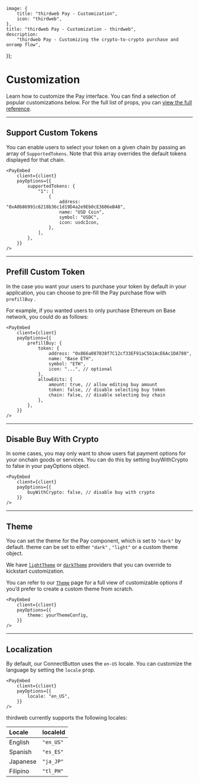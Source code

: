 	image: {
		title: "thirdweb Pay - Customization",
		icon: "thirdweb",
	},
	title: "thirdweb Pay - Customization - thirdweb",
	description:
		"thirdweb Pay - Customizing the crypto-to-crypto purchase and onramp flow",
});

# Customization

Learn how to customize the Pay interface. You can find a selection of popular customizations below. For the full list of props, you can [view the full reference](/references/typescript/v5/SendTransactionConfig).

---

## Support Custom Tokens

You can enable users to select your token on a given chain by passing an array of `SupportedTokens`. Note that this array overrides the default tokens displayed for that chain.

```tsx
<PayEmbed
	client={client}
	payOptions={{
		supportedTokens: {
			"1": [
				{
					address: "0xA0b86991c6218b36c1d19D4a2e9Eb0cE3606eB48",
					name: "USD Coin",
					symbol: "USDC",
					icon: usdcIcon,
				},
			],
		},
	}}
/>
```

---

## Prefill Custom Token

In the case you want your users to purchase your token by default in your application, you can choose to pre-fill the Pay purchase flow with `prefillBuy` .

For example, if you wanted users to only purchase Ethereum on Base network, you could do as follows:

```tsx
<PayEmbed
	client={client}
	payOptions={{
		prefillBuy: {
			token: {
				address: "0x866a087038f7C12cf33EF91aC5b1AcE6Ac1DA788",
				name: "Base ETH",
				symbol: "ETH",
				icon: "...", // optional
			},
			allowEdits: {
				amount: true, // allow editing buy amount
				token: false, // disable selecting buy token
				chain: false, // disable selecting buy chain
			},
		},
	}}
/>
```

---

## Disable Buy With Crypto

In some cases, you may only want to show users fiat payment options for your onchain goods or services. You can do this by setting buyWithCrypto to false in your payOptions object.

```tsx
<PayEmbed
	client={client}
	payOptions={{
		buyWithCrypto: false, // disable buy with crypto
	}}
/>
```

---

## Theme

You can set the theme for the Pay component, which is set to `"dark"` by default. theme can be set to either `"dark"` , `"light"` or a custom theme object.

We have [`lightTheme`](/references/typescript/v5/lightTheme) or [`darkTheme`](/references/typescript/v5/darkTheme) providers that you can override to kickstart customization.

You can refer to our [`Theme`](/references/typescript/v5/Theme) page for a full view of customizable options if you’d prefer to create a custom theme from scratch.

```tsx
<PayEmbed
	client={client}
	payOptions={{
		theme: yourThemeConfig,
	}}
/>
```

---

## Localization

By default, our ConnectButton uses the `en-US` locale. You can customize the language by setting the `locale` prop.

```tsx
<PayEmbed
	client={client}
	payOptions={{
		locale: "en_US",
	}}
/>
```

thirdweb currently supports the following locales:

| Locale   | localeId  |
| :------- | :-------- |
| English  | `"en_US"` |
| Spanish  | `"es_ES"` |
| Japanese | `"ja_JP"` |
| Filipino | `"tl_PH"` |
